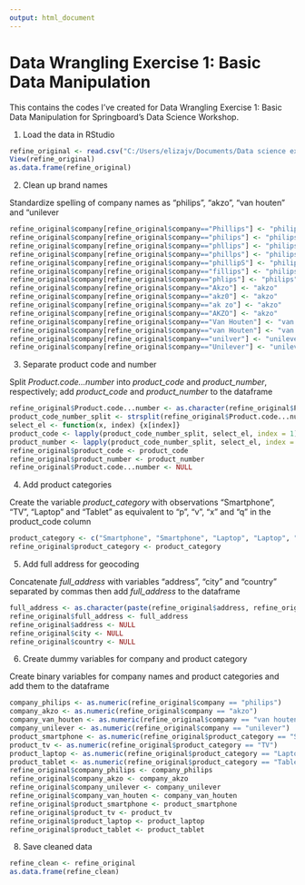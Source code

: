 ---
output: html_document
---
# Data Wrangling Exercise 1: Basic Data Manipulation

This contains the codes I've created for Data Wrangling Exercise 1: Basic Data Manipulation for Springboard's Data Science Workshop.

1. Load the data in RStudio

``` {r}
refine_original <- read.csv("C:/Users/elizajv/Documents/Data science exercises/refine.csv", 1)
View(refine_original)
as.data.frame(refine_original)
```

2. Clean up brand names

Standardize spelling of company names as "philips", "akzo", "van houten" and "unilever

``` {r}
refine_original$company[refine_original$company=="Phillips"] <- "philips"
refine_original$company[refine_original$company=="philips"] <- "philips"
refine_original$company[refine_original$company=="phllips"] <- "philips"
refine_original$company[refine_original$company=="phillps"] <- "philips"
refine_original$company[refine_original$company=="phillipS"] <- "philips"
refine_original$company[refine_original$company=="fillips"] <- "philips"
refine_original$company[refine_original$company=="phlips"] <- "philips"
refine_original$company[refine_original$company=="Akzo"] <- "akzo"
refine_original$company[refine_original$company=="akz0"] <- "akzo"
refine_original$company[refine_original$company=="ak zo"] <- "akzo"
refine_original$company[refine_original$company=="AKZO"] <- "akzo"
refine_original$company[refine_original$company=="Van Houten"] <- "van houten"
refine_original$company[refine_original$company=="van Houten"] <- "van houten"
refine_original$company[refine_original$company=="unilver"] <- "unilever"
refine_original$company[refine_original$company=="Unilever"] <- "unilever"
```

3. Separate product code and number

Split *Product.code...number* into *product_code* and *product_number*, respectively; add *product_code* and *product_number* to the dataframe

```{r}
refine_original$Product.code...number <- as.character(refine_original$Product.code...number)
product_code_number_split <- strsplit(refine_original$Product.code...number, split = "-")
select_el <- function(x, index) {x[index]}
product_code <- lapply(product_code_number_split, select_el, index = 1) 
product_number <- lapply(product_code_number_split, select_el, index = 2) 
refine_original$product_code <- product_code
refine_original$product_number <- product_number
refine_original$Product.code...number <- NULL
```

4. Add product categories

Create the variable *product_category* with observations "Smartphone", "TV", "Laptop" and "Tablet" as equivalent to "p", "v", "x" and "q" in the product_code column

```{r}
product_category <- c("Smartphone", "Smartphone", "Laptop", "Laptop", "Laptop", "Smartphone", "TV", "TV", "Laptop", "Smartphone", "Tablet", "Tablet", "Laptop", "Smartphone", "TV", "TV", "Laptop", "TV", "TV", "Laptop", "Smartphone", "Laptop", "Tablet", "Tablet", "Tablet")  
refine_original$product_category <- product_category
```

5. Add full address for geocoding

Concatenate *full_address* with variables "address", "city" and "country" separated by commas then add *full_address* to the dataframe

```{r}
full_address <- as.character(paste(refine_original$address, refine_original$city, refine_original$country, sep = ","))
refine_original$full_address <- full_address
refine_original$address <- NULL 
refine_original$city <- NULL
refine_original$country <- NULL
```

6. Create dummy variables for company and product category

Create binary variables for company names and product categories and add them to the dataframe

``` {r}
company_philips <- as.numeric(refine_original$company == "philips")
company_akzo <- as.numeric(refine_original$company == "akzo")
company_van_houten <- as.numeric(refine_original$company == "van houten")
company_unilever <- as.numeric(refine_original$company == "unilever")
product_smartphone <- as.numeric(refine_original$product_category == "Smartphone")
product_tv <- as.numeric(refine_original$product_category == "TV")
product_laptop <- as.numeric(refine_original$product_category == "Laptop")
product_tablet <- as.numeric(refine_original$product_category == "Tablet")
refine_original$company_philips <- company_philips
refine_original$company_akzo <- company_akzo
refine_original$company_unilever <- company_unilever 
refine_original$company_van_houten <- company_van_houten
refine_original$product_smartphone <- product_smartphone
refine_original$product_tv <- product_tv
refine_original$product_laptop <- product_laptop
refine_original$product_tablet <- product_tablet
```

8. Save cleaned data 

``` {r}
refine_clean <- refine_original
as.data.frame(refine_clean)
```
